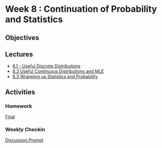 # Week 8 : Continuation of Probability and Statistics

## Objectives


## Lectures

- [8.1 - Useful Discrete Distributions](1/home.qmd)
- [8.2 Useful Continuous Distributions and MLE](2/home.qmd)
- [8.3 Wrapping up Statistics and Probability](3/home.qmd)

## Activities

### Homework

[Final](../../Finals/home.qmd)

### Weekly Checkin

[Discussion Prompt](../../Ethics/Week_8.qmd)

